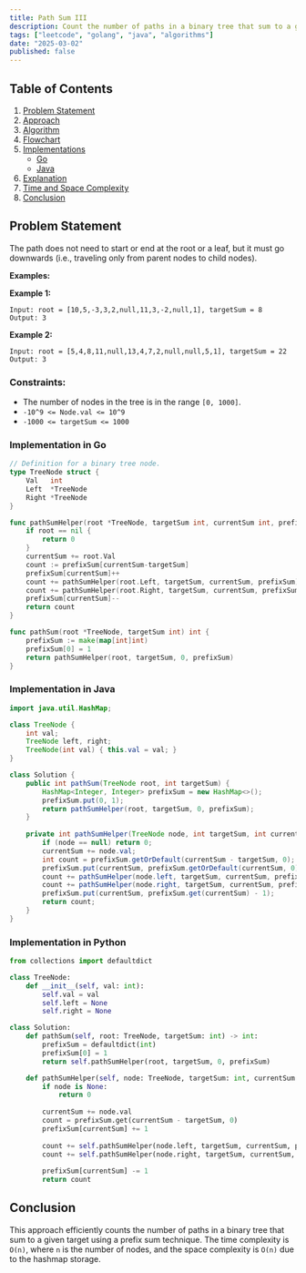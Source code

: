 ```yaml
---
title: Path Sum III
description: Count the number of paths in a binary tree that sum to a given target. Includes Go and Java implementations.
tags: ["leetcode", "golang", "java", "algorithms"]
date: "2025-03-02"
published: false
---
```


## Table of Contents

1. [Problem Statement](#problem-statement)
2. [Approach](#approach)
3. [Algorithm](#algorithm)
4. [Flowchart](#flowchart)
5. [Implementations](#implementations)
   - [Go](#implementation-in-go)
   - [Java](#implementation-in-java)
6. [Explanation](#explanation)
7. [Time and Space Complexity](#time-and-space-complexity)
8. [Conclusion](#conclusion)

## Problem Statement
The path does not need to start or end at the root or a leaf, but it must go downwards (i.e., traveling only from parent nodes to child nodes).

**Examples:**

**Example 1:**
```
Input: root = [10,5,-3,3,2,null,11,3,-2,null,1], targetSum = 8
Output: 3
```

**Example 2:**
```
Input: root = [5,4,8,11,null,13,4,7,2,null,null,5,1], targetSum = 22
Output: 3
```

### Constraints:

- The number of nodes in the tree is in the range `[0, 1000]`.
- `-10^9 <= Node.val <= 10^9`
- `-1000 <= targetSum <= 1000`

### Implementation in Go

```go
// Definition for a binary tree node.
type TreeNode struct {
    Val   int
    Left  *TreeNode
    Right *TreeNode
}

func pathSumHelper(root *TreeNode, targetSum int, currentSum int, prefixSum map[int]int) int {
    if root == nil {
        return 0
    }
    currentSum += root.Val
    count := prefixSum[currentSum-targetSum]
    prefixSum[currentSum]++
    count += pathSumHelper(root.Left, targetSum, currentSum, prefixSum)
    count += pathSumHelper(root.Right, targetSum, currentSum, prefixSum)
    prefixSum[currentSum]--
    return count
}

func pathSum(root *TreeNode, targetSum int) int {
    prefixSum := make(map[int]int)
    prefixSum[0] = 1
    return pathSumHelper(root, targetSum, 0, prefixSum)
}
```

### Implementation in Java

```java
import java.util.HashMap;

class TreeNode {
    int val;
    TreeNode left, right;
    TreeNode(int val) { this.val = val; }
}

class Solution {
    public int pathSum(TreeNode root, int targetSum) {
        HashMap<Integer, Integer> prefixSum = new HashMap<>();
        prefixSum.put(0, 1);
        return pathSumHelper(root, targetSum, 0, prefixSum);
    }
    
    private int pathSumHelper(TreeNode node, int targetSum, int currentSum, HashMap<Integer, Integer> prefixSum) {
        if (node == null) return 0;
        currentSum += node.val;
        int count = prefixSum.getOrDefault(currentSum - targetSum, 0);
        prefixSum.put(currentSum, prefixSum.getOrDefault(currentSum, 0) + 1);
        count += pathSumHelper(node.left, targetSum, currentSum, prefixSum);
        count += pathSumHelper(node.right, targetSum, currentSum, prefixSum);
        prefixSum.put(currentSum, prefixSum.get(currentSum) - 1);
        return count;
    }
}
```

### Implementation in Python

```python
from collections import defaultdict

class TreeNode:
    def __init__(self, val: int):
        self.val = val
        self.left = None
        self.right = None

class Solution:
    def pathSum(self, root: TreeNode, targetSum: int) -> int:
        prefixSum = defaultdict(int)
        prefixSum[0] = 1
        return self.pathSumHelper(root, targetSum, 0, prefixSum)

    def pathSumHelper(self, node: TreeNode, targetSum: int, currentSum: int, prefixSum: dict) -> int:
        if node is None:
            return 0
        
        currentSum += node.val
        count = prefixSum.get(currentSum - targetSum, 0)
        prefixSum[currentSum] += 1
        
        count += self.pathSumHelper(node.left, targetSum, currentSum, prefixSum)
        count += self.pathSumHelper(node.right, targetSum, currentSum, prefixSum)
        
        prefixSum[currentSum] -= 1
        return count
```


## Conclusion

This approach efficiently counts the number of paths in a binary tree that sum to a given target using a prefix sum technique. The time complexity is `O(n)`, where `n` is the number of nodes, and the space complexity is `O(n)` due to the hashmap storage.

